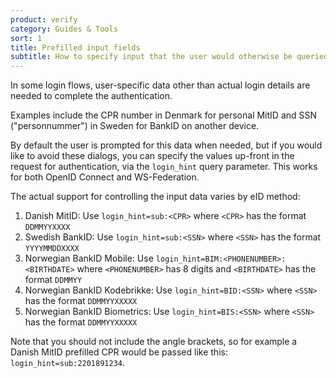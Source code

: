 ```yaml
---
product: verify
category: Guides & Tools
sort: 1
title: Prefilled input fields
subtitle: How to specify input that the user would otherwise be queried for
---
```



In some login flows, user-specific data other than actual login details are needed to complete the authentication. 

Examples include the CPR number in Denmark for personal MitID and SSN ("personnummer") in Sweden for BankID on another device.

By default the user is prompted for this data when needed, but if you would like to avoid these dialogs, you can specify the values up-front in the request for authentication, via the `login_hint` query parameter. This works for both OpenID Connect and WS-Federation.

The actual support for controlling the input data varies by eID method:

1. Danish MitID: Use `login_hint=sub:<CPR>` where `<CPR>` has the format `DDMMYYXXXX`
2. Swedish BankID: Use `login_hint=sub:<SSN>` where `<SSN>` has the format `YYYYMMDDXXXX`
3. Norwegian BankID Mobile: Use `login_hint=BIM:<PHONENUMBER>:<BIRTHDATE>` where `<PHONENUMBER>` has 8 digits and `<BIRTHDATE>` has the format `DDMMYY`
4. Norwegian BankID Kodebrikke: Use `login_hint=BID:<SSN>` where `<SSN>` has the format `DDMMYYXXXXX`
5. Norwegian BankID Biometrics: Use `login_hint=BIS:<SSN>` where `<SSN>` has the format `DDMMYYXXXXX`

<Highlight icon="file-lines">

Note that you should not include the angle brackets, so for example a Danish MitID prefilled CPR 
would be passed like this: `login_hint=sub:2201891234`.

</Highlight>


